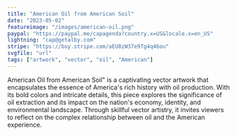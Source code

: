 ```yaml
---
title: "American Oil from American Soil"
date: "2023-05-02"
featureimage: "/images/american-oil.png"
paypal: "https://paypal.me/capagenda?country.x=US&locale.x=en_US"
lightning: "cap@getalby.com"
stripe: "https://buy.stripe.com/aEU8zW37e9Tg4q46ou"
svgfile: "url"
tags: ["artwork", "vector", "oil", "American"]
---
```


<CustomImage
  src="/images/american-oil.png"
  alt="American Oil from American Soil prompted vector artwork."
/>

American Oil from American Soil" is a captivating vector artwork that encapsulates
the essence of America's rich history with oil production. With its bold colors and intricate details,
this piece explores the significance of oil extraction and its impact on the nation's economy, identity,
and environmental landscape. Through skillful vector artistry, it invites viewers to reflect on the complex
relationship between oil and the American experience.
